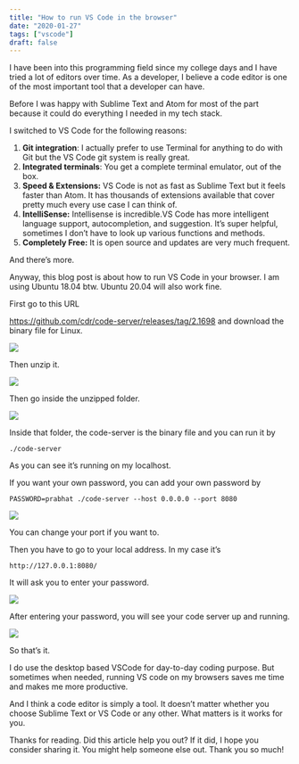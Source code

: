 ```yaml
---
title: "How to run VS Code in the browser"
date: "2020-01-27"
tags: ["vscode"]
draft: false
---
```


I have been into this programming field since my college days and I have tried a lot of editors over time. As a developer, I believe a code editor is one of the most important tool that a developer can have.

Before I was happy with Sublime Text and Atom for most of the part because it could do everything I needed in my tech stack.

I switched to VS Code for the following reasons:

1. **Git integration**: I actually prefer to use Terminal for anything to do with Git but the VS Code git system is really great.
2. **Integrated terminals**: You get a complete terminal emulator, out of the box.
3. **Speed & Extensions:** VS Code is not as fast as Sublime Text but it feels faster than Atom. It has thousands of extensions available that cover pretty much every use case I can think of.
4. **IntelliSense:** Intellisense is incredible.VS Code has more intelligent language support, autocompletion, and suggestion. It’s super helpful, sometimes I don’t have to look up various functions and methods.
5. **Completely Free:** It is open source and updates are very much frequent.

And there’s more.

Anyway, this blog post is about how to run VS Code in your browser. I am using Ubuntu 18.04 btw. Ubuntu 20.04 will also work fine.

First go to this URL

https://github.com/cdr/code-server/releases/tag/2.1698 and download the binary file for Linux.

![](https://miro.medium.com/max/725/1*3d4QSZSQtmP9Q0JS2aAP5Q.png)

Then unzip it.

![](https://miro.medium.com/max/733/1*WfaOMKa2FvtUBY5CQm1j9A.png)

Then go inside the unzipped folder.

![](https://miro.medium.com/max/732/1*ehQhkcBsbCOmv_mH86e_Zw.png)

Inside that folder, the code-server is the binary file and you can run it by

```
./code-server
```

As you can see it’s running on my localhost.

If you want your own password, you can add your own password by

```
PASSWORD=prabhat ./code-server --host 0.0.0.0 --port 8080
```

![](https://miro.medium.com/max/727/1*f5MZua0HuUodU35Epy2ULA.png)

You can change your port if you want to.

Then you have to go to your local address. In my case it’s

```
http://127.0.0.1:8080/
```

It will ask you to enter your password.

![](/static/images/blog/code-server-login.png)

After entering your password, you will see your code server up and running.

![](/static/images/blog/code-server.png)

So that’s it.

I do use the desktop based VSCode for day-to-day coding purpose. But sometimes when needed, running VS code on my browsers saves me time and makes me more productive.

And I think a code editor is simply a tool. It doesn’t matter whether you choose Sublime Text or VS Code or any other. What matters is it works for you.

Thanks for reading. Did this article help you out? If it did, I hope you consider sharing it. You might help someone else out. Thank you so much!
